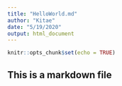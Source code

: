 ```yaml
---
title: "HelloWorld.md"
author: "Kitae"
date: "5/19/2020"
output: html_document
---
```


```r
knitr::opts_chunk$set(echo = TRUE)
```

## This is a markdown file


